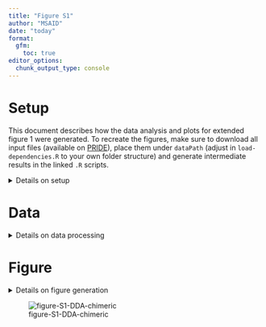 ```yaml
---
title: "Figure S1"
author: "MSAID"
date: "today"
format:
  gfm:
    toc: true
editor_options: 
  chunk_output_type: console
---
```


# Setup

This document describes how the data analysis and plots for extended figure 1 were generated. To recreate the figures, make sure to download all input files (available on [PRIDE](https://www.ebi.ac.uk/pride/archive?keyword=PXD053241)), place them under `dataPath` (adjust in `load-dependencies.R` to your own folder structure) and generate intermediate results in the linked `.R` scripts.

<details>
<summary>Details on setup</summary>

```r

suppressMessages(source(here::here("scripts/load-dependencies.R")))

path <- file.path(here::here(), "figure-S1-DDA-chimeric")
figurePath <- file.path(dataPath, "data/figure-S1")

```

</details>

# Data

<details>
<summary>Details on data processing</summary>

## Pie identified scans

[R code to generate input file `scans-identified.csv`](figure-S1A-scans-identified.R)

```r

counts_scans <- fread(file.path(figurePath, "scans-identified.csv"))

p_pie_scans <- ggplot(counts_scans, aes(x="", y=N_rel, fill=is_identified)) +
  geom_bar(stat="identity", width = 2) +
  coord_polar("y", start=0) +
  geom_text(aes(y = ypos, label = N_label), color = "white", size = 6/.pt, family = "Montserrat Light") +
  scale_fill_manual("Identified MS2 scans", values = c(msaid_darkgray, msaid_blue)) +
  theme(panel.border = element_blank(),
        axis.ticks = element_blank(),
        axis.title.x = element_blank(),
        axis.title.y = element_blank(),
        axis.text = element_blank(),
        legend.position = "none") +
  guides(fill = guide_legend(title.position = "top"))

p_pie_legend <- ggdraw2(get_plot_component(p_pie_scans + theme(legend.position = "top"),
                                           'guide-box-top', return_all = TRUE))

```

## PSMs per MS2 scan

[R code to generate input file `psms-per-scan.csv`](figure-S1B-psms-per-scan.R)

```r

scan_counts <- fread(file.path(figurePath, "psms-per-scan.csv"))
scan_counts[, N_label := format(N, big.mark=",", trim=T)]

p_psms_ms2 <- ggplot(scan_counts, aes(x=factor(ms2_scans))) +
  geom_bar(aes(y=N), stat = "identity") +
  geom_text(aes(x=seq_along(ms2_scans)+0.1, y=N+0.05*max(y=N), label=N_label), size=3/.pt,
            family = "Montserrat Light", color = msaid_darkgray) +
  scale_y_continuous(labels = label_number(scale_cut = cut_short_scale())) +
  xlab("PSMs per MS2 scan") + ylab("CHIMERYS\nPSM count")

```

</details>

# Figure

<details>
<summary>Details on figure generation</summary>

```r

p_design <- "AAACCC\nBBBCCC"

p_supp_DDA <- p_pie_legend + free(p_pie_scans) + p_psms_ms2 +
  plot_layout(heights = c(0.2, 1), design = p_design) +
  plot_annotation(tag_levels = list(c("A", "", "B")))

suppressWarnings(ggsave2(file.path(path, "figure-S1-DDA-chimeric.pdf"), plot = p_supp_DDA,
                         width = 90, height = 40, units = "mm", device = cairo_pdf))
suppressWarnings(ggsave2(file.path(path, "figure-S1-DDA-chimeric.png"), plot = p_supp_DDA,
                         width = 90, height = 40, units = "mm")) #, dpi = 92

```

</details>

![figure-S1-DDA-chimeric](figure-S1-DDA-chimeric.png)

